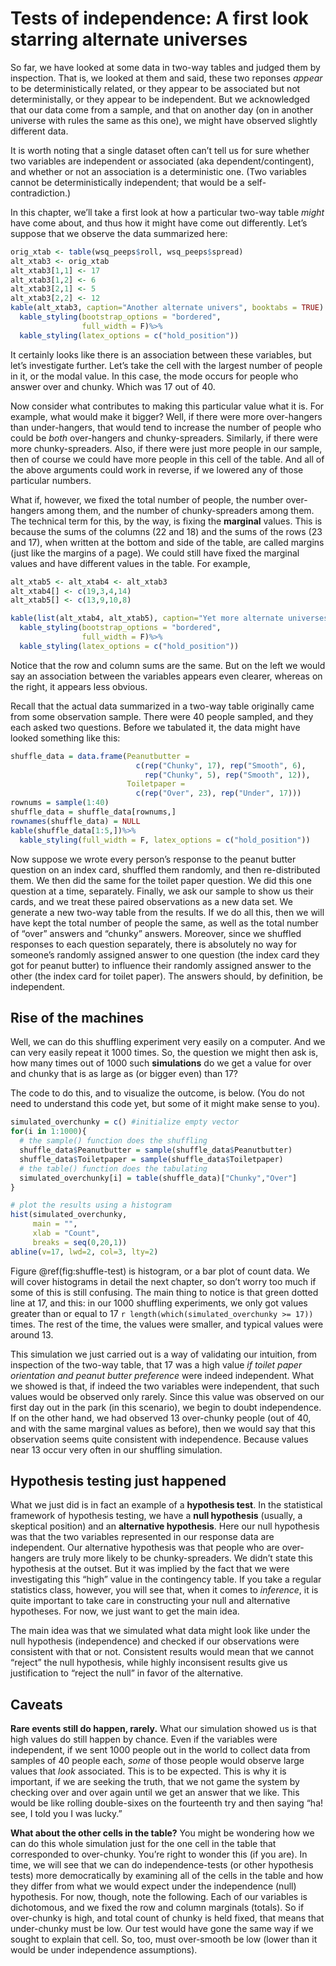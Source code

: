 # Tests of independence: A first look starring alternate universes

So far, we have looked at some data in two-way tables and judged them by inspection. That is, we looked at them and said, these two reponses *appear* to be deterministically related, or they appear to be associated but not deterministally, or they appear to be independent. But we acknowledged that our data come from a sample, and that on another day (on in another universe with rules the same as this one), we might have observed slightly different data. 

It is worth noting that a single dataset often can't tell us for sure whether two variables are independent or associated (aka dependent/contingent), and whether or not an association is a deterministic one. (Two variables cannot be deterministically independent; that would be a self-contradiction.) 

In this chapter, we'll take a first look at how a particular two-way table *might* have come about, and thus how it might have come out differently. Let's suppose that we observe the data summarized here:  

```r
orig_xtab <- table(wsq_peeps$roll, wsq_peeps$spread)
alt_xtab3 <- orig_xtab
alt_xtab3[1,1] <- 17
alt_xtab3[1,2] <- 6
alt_xtab3[2,1] <- 5
alt_xtab3[2,2] <- 12
kable(alt_xtab3, caption="Another alternate univers", booktabs = TRUE) %>%
  kable_styling(bootstrap_options = "bordered", 
                full_width = F)%>%
  kable_styling(latex_options = c("hold_position"))

```
  
It certainly looks like there is an association between these variables, but let's investigate further. Let's take the cell with the largest number of people in it, or the modal value. In this case, the mode occurs for people who answer over and chunky. Which was 17 out of 40.

Now consider what contributes to making this particular value what it is. For example, what would make it bigger? Well, if there were more over-hangers than under-hangers, that would tend to increase the number of people who could be *both* over-hangers and chunky-spreaders. Similarly, if there were more chunky-spreaders. Also, if there were just more people in our sample, then of course we could have more people in this cell of the table. And all of the above arguments could work in reverse, if we lowered any of those particular numbers.

What if, however, we fixed the total number of people, the number over-hangers among them, and the number of chunky-spreaders among them. The technical term for this, by the way, is fixing the **marginal** values. This is because the sums of the columns (22 and 18) and the sums of the rows (23 and 17), when written at the bottom and side of the table, are called margins (just like the margins of a page). We could still have fixed the marginal values and have different values in the table. For example,

```r
alt_xtab5 <- alt_xtab4 <- alt_xtab3
alt_xtab4[] <- c(19,3,4,14)
alt_xtab5[] <- c(13,9,10,8)

kable(list(alt_xtab4, alt_xtab5), caption="Yet more alternate universes!", booktabs = TRUE) %>%
  kable_styling(bootstrap_options = "bordered", 
                full_width = F)%>%
  kable_styling(latex_options = c("hold_position"))

```

Notice that the row and column sums are the same. But on the left we would say an association between the variables appears even clearer, whereas on the right, it appears less obvious.

Recall that the actual data summarized in a two-way table originally came from some observation sample. There were 40 people sampled, and they each asked two questions. Before we tabulated it, the data might have looked something like this:

```r
shuffle_data = data.frame(Peanutbutter = 
                            c(rep("Chunky", 17), rep("Smooth", 6),
                              rep("Chunky", 5), rep("Smooth", 12)),
                          Toiletpaper = 
                            c(rep("Over", 23), rep("Under", 17)))
rownums = sample(1:40)
shuffle_data = shuffle_data[rownums,]
rownames(shuffle_data) = NULL
kable(shuffle_data[1:5,])%>%
  kable_styling(full_width = F, latex_options = c("hold_position"))
```
  
Now suppose we wrote every person's response to the peanut butter question on an index card, shuffled them randomly, and then re-distributed them. We then did the same for the toilet paper question. We did this one question at a time, separately. Finally, we ask our sample to show us their cards, and we treat these paired observations as a new data set. We generate a new two-way table from the results. If we do all this, then we will have kept the total number of people the same, as well as the total number of "over" answers and "chunky" answers. Moreover, since we shuffled responses to each question separately, there is absolutely no way for someone's randomly assigned answer to one question (the index card they got for peanut butter) to influence their randomly assigned answer to the other (the index card for toilet paper). The answers should, by definition, be independent.

## Rise of the machines {-}

Well, we can do this shuffling experiment very easily on a computer. And we can very easily repeat it 1000 times. So, the question we might then ask is, how many times out of 1000 such **simulations** do we get a value for over and chunky that is as large as (or bigger even) than 17?

The code to do this, and to visualize the outcome, is below. (You do not need to understand this code yet, but some of it might make sense to you).  

```r

simulated_overchunky = c() #initialize empty vector
for(i in 1:1000){
  # the sample() function does the shuffling
  shuffle_data$Peanutbutter = sample(shuffle_data$Peanutbutter) 
  shuffle_data$Toiletpaper = sample(shuffle_data$Toiletpaper)
  # the table() function does the tabulating
  simulated_overchunky[i] = table(shuffle_data)["Chunky","Over"]
}

# plot the results using a histogram
hist(simulated_overchunky, 
     main = "",
     xlab = "Count", 
     breaks = seq(0,20,1))
abline(v=17, lwd=2, col=3, lty=2)
```
  
Figure \@ref(fig:shuffle-test) is histogram, or a bar plot of count data. We will cover histograms in detail the next chapter, so don't worry too much if some of this is still confusing. The main thing to notice is that green dotted line at 17, and this: in our 1000 shuffling experiments, we only got values greater than or equal to 17 `r length(which(simulated_overchunky >= 17))` times. The rest of the time, the values were smaller, and typical values were around 13.

This simulation we just carried out is a way of validating our intuition, from inspection of the two-way table, that 17 was a high value *if toilet paper orientation and peanut butter preference* were indeed independent. What we showed is that, if indeed the two variables were independent, that such values would be observed only rarely. Since this value was observed on our first day out in the park (in this scenario), we begin to doubt independence. If on the other hand, we had observed 13 over-chunky people (out of 40, and with the same marginal values as before), then we would say that this observation seems quite consistent with independence. Because values near 13 occur very often in our shuffling simulation. 

## Hypothesis testing just happened {-}

What we just did is in fact an example of a **hypothesis test**. In the statistical framework of hypothesis testing, we have a **null hypothesis** (usually, a skeptical position) and an **alternative hypothesis**. Here our null hypothesis was that the two variables represented in our response data are independent. Our alternative hypothesis was that people who are over-hangers are truly more likely to be chunky-spreaders. We didn't state this hypothesis at the outset. But it was implied by the fact that we were investigating this "high" value in the contingency table. If you take a regular statistics class, however, you will see that, when it comes to *inference*, it is quite important to take care in constructing your null and alternative hypotheses. For now, we just want to get the main idea. 

The main idea was that we simulated what data might look like under the null hypothesis (independence) and checked if our observations were consistent with that or not. Consistent results would mean that we cannot "reject" the null hypothesis, while highly inconsisent results give us justification to "reject the null" in favor of the alternative. 

## Caveats {-}

**Rare events still do happen, rarely.** What our simulation showed us is that high values do still happen by chance. Even if the variables were independent, if we sent 1000 people out in the world to collect data from samples of 40 people each, *some* of those people would observe large values that *look* associated. This is to be expected. This is why it is important, if we are seeking the truth, that we not game the system by checking over and over again until we get an answer that we like. This would be like rolling double-sixes on the fourteenth try and then saying "ha! see, I told you I was lucky." 

**What about the other cells in the table?** You might be wondering how we can do this whole simulation just for the one cell in the table that corresponded to over-chunky. You're right to wonder this (if you are). In time, we will see that we can do independence-tests (or other hypothesis tests) more democratically by examining all of the cells in the table and how they differ from what we would expect under the independence (null) hypothesis. For now, though, note the following. Each of our variables is dichotomous, and we fixed the row and column marginals (totals). So if over-chunky is high, and total count of chunky is held fixed, that means that under-chunky must be low. Our test would have gone the same way if we sought to explain that cell. So, too, must over-smooth be low (lower than it would be under independence assumptions).  





